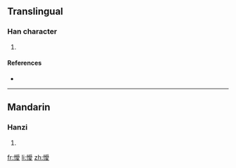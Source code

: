 ==Translingual==

===Han character===
{{Han char|rn=61|rad=心|as=13|sn=16|four=|canj=心月月水 (PBBE)}}

# {{defn|Han|sort=心13}}

====References====
* {{Han ref|kx=0406.141|hdz=42362.040|uh=61D3|ud=25043}}

----

==Mandarin==

===Hanzi===
{{cmn-hanzi|pin=[[ài]] ([[ai4]])|wg=ai<sup>4</sup>}}

# {{defn|Mandarin}}

[[fr:懓]]
[[li:懓]]
[[zh:懓]]